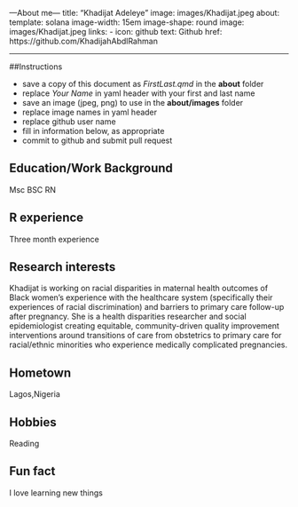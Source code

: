 ---About me---
title: "Khadijat Adeleye"
image: images/Khadijat.jpeg
about:
  template: solana
  image-width: 15em
  image-shape: round
  image: images/Khadijat.jpeg
  links:
    - icon: github
      text: Github
      href: https://github.com/KhadijahAbdlRahman

---

##Instructions

  - save a copy of this document as *FirstLast.qmd* in the **about** folder
  - replace *Your Name* in yaml header with your first and last name
  - save an image (jpeg, png) to use in the **about/images** folder
  - replace image names in yaml header
  - replace github user name
  - fill in information below, as appropriate
  - commit to github and submit pull request

## Education/Work Background
Msc BSC RN

## R experience
Three month experience

## Research interests
Khadijat is working on racial disparities in maternal health outcomes of Black women’s experience with the healthcare system (specifically their experiences of racial discrimination) and barriers to primary care follow-up after pregnancy. She is a health disparities researcher and social epidemiologist creating equitable, community-driven quality improvement interventions around transitions of care from obstetrics to primary care for racial/ethnic minorities who experience medically complicated pregnancies. 

## Hometown
Lagos,Nigeria

## Hobbies
Reading

## Fun fact
I love learning new things
